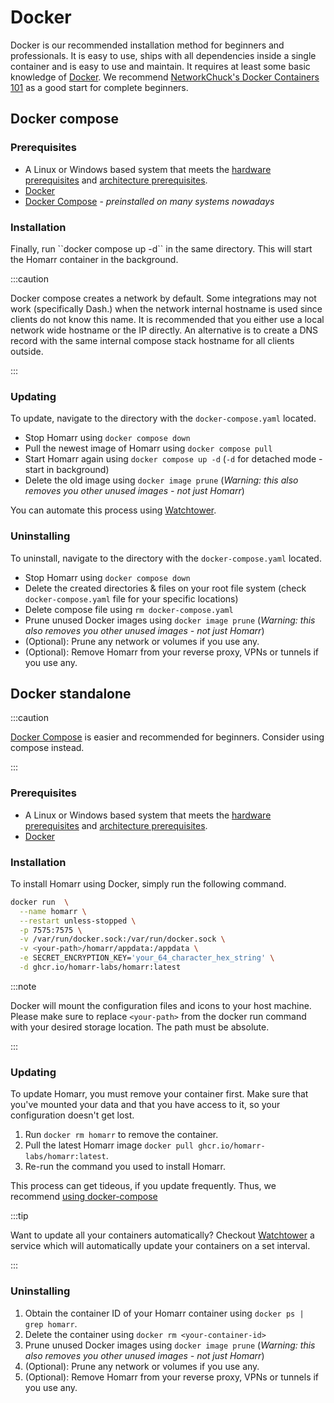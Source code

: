 
# Docker
Docker is our recommended installation method for beginners and professionals.
It is easy to use, ships with all dependencies inside a single container and is easy to use and maintain.
It requires at least some basic knowledge of [Docker](https://www.docker.com/).
We recommend [NetworkChuck's Docker Containers 101](https://www.youtube.com/watch?v=eGz9DS-aIeY) as a good start for complete beginners.

## Docker compose
### Prerequisites

- A Linux or Windows based system that meets the [hardware prerequisites](/docs/getting-started/#hardware) and [architecture prerequisites](/docs/getting-started/#architecture).
- [Docker](https://docs.docker.com/get-docker/)
- [Docker Compose](https://docs.docker.com/compose/install/) - *preinstalled on many systems nowadays*

### Installation

<DockerInstallSnippet data-visual-test="blackout"/>
Finally, run ``docker compose up -d`` in the same directory. This will start the Homarr container in the background.

:::caution

Docker compose creates a network by default. Some integrations may not work (specifically Dash.) when the network internal hostname is used since clients do not know this name. It is recommended that you either use a local network wide hostname or the IP directly. An alternative is to create a DNS record with the same internal compose stack hostname for all clients outside.

:::

### Updating

To update, navigate to the directory with the ``docker-compose.yaml`` located.

- Stop Homarr using ``docker compose down``
- Pull the newest image of Homarr using ``docker compose pull``
- Start Homarr again using ``docker compose up -d`` (``-d`` for detached mode - start in background)
- Delete the old image using ``docker image prune`` (*Warning: this also removes you other unused images - not just Homarr*)

You can automate this process using [Watchtower](https://containrrr.dev/watchtower/).

### Uninstalling

To uninstall, navigate to the directory with the ``docker-compose.yaml`` located.

- Stop Homarr using ``docker compose down``
- Delete the created directories & files on your root file system (check ``docker-compose.yaml`` file for your specific locations)
- Delete compose file using ``rm docker-compose.yaml``
- Prune unused Docker images using ``docker image prune`` (*Warning: this also removes you other unused images - not just Homarr*)
- (Optional): Prune any network or volumes if you use any.
- (Optional): Remove Homarr from your reverse proxy, VPNs or tunnels if you use any.


## Docker standalone

:::caution

[Docker Compose](#docker-compose) is easier and recommended for beginners. Consider using compose instead.

:::

### Prerequisites

- A Linux or Windows based system that meets the [hardware prerequisites](/docs/getting-started/#hardware) and [architecture prerequisites](/docs/getting-started/#architecture).
- [Docker](https://docs.docker.com/get-docker/)

### Installation

To install Homarr using Docker, simply run the following command.

```bash
docker run  \
  --name homarr \
  --restart unless-stopped \
  -p 7575:7575 \
  -v /var/run/docker.sock:/var/run/docker.sock \
  -v <your-path>/homarr/appdata:/appdata \
  -e SECRET_ENCRYPTION_KEY='your_64_character_hex_string' \
  -d ghcr.io/homarr-labs/homarr:latest
```

:::note

Docker will mount the configuration files and icons to your host machine. Please make sure to replace ``<your-path>`` from the docker run command with your desired storage location. The path must be absolute.

:::

### Updating
To update Homarr, you must remove your container first. Make sure that you've mounted your data and that you have access to it, so your configuration doesn't get lost.

1. Run ``docker rm homarr`` to remove the container.
2. Pull the latest Homarr image ``docker pull ghcr.io/homarr-labs/homarr:latest``.
3. Re-run the command you used to install Homarr.

This process can get tideous, if you update frequently. Thus, we recommend [using docker-compose](#docker-compose)

:::tip

Want to update all your containers automatically? Checkout [Watchtower](https://containrrr.dev/watchtower/) a service which will automatically update your containers on a set interval.

:::

### Uninstalling

1. Obtain the container ID of your Homarr container using ``docker ps | grep homarr``.
2. Delete the container using ``docker rm <your-container-id>``
3. Prune unused Docker images using ``docker image prune`` (*Warning: this also removes you other unused images - not just Homarr*)
4. (Optional): Prune any network or volumes if you use any.
5. (Optional): Remove Homarr from your reverse proxy, VPNs or tunnels if you use any.

